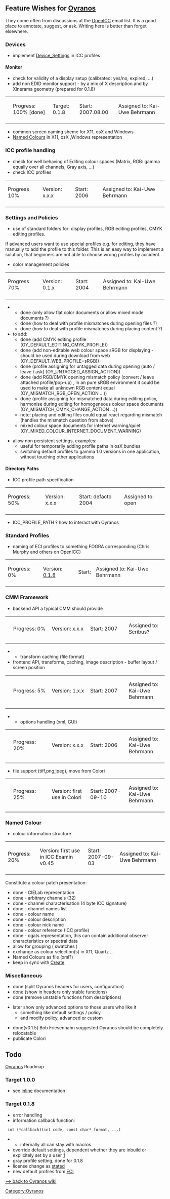== Feature Wishes for [[Oyranos]] ==
They come often from discussions at the [[OpenICC]] email list. It is a good place to annotate, suggest, or ask. Writing here is better than forget elsewhere.

=== Devices ===
* implement [[Device_Settings]] in ICC profiles

==== Monitor ====
* check for validity of a display setup (calibrated: yes/no, expired, ...)
* add non EDID monitor support - by a mix of X description and by Xinerama geometry (prepared for 0.1.8)
{| style="width:100%;text-align:left" colspan="20"
|-
| 
| Progress: 100% [done]
| Target: 0.1.8
| Start: 2007.08.00
| Assigned to: Kai-Uwe Behrmann
|-
|}
* common screen naming sheme for X11, osX and Windows
* [[#Named Colours|Named Colours]] in X11, osX ,Windows representation


=== ICC profile handling ===
* check for well behaving of Editing colour spaces (Matrix, RGB: gamma equally over all channels, Gray axis, ...)
* check ICC profiles
{| style="width:100%;text-align:left" colspan="20"
|-
| Progress 10%
| Version: x.x.x
| Start: 2006
| Assigned to: Kai-Uwe Behrmann
|-
|}


=== Settings and Policies ===
* use of standard folders for: display profiles, RGB editing profiles, CMYK editing profiles.
If advanced users want to use special profiles e.g. for editing, they have manually to add the profile to this folder. This is an easy way to implement a solution, that beginners are not able to choose wrong profiles by accident.

* color management policies
{| style="width:100%;text-align:left" colspan="20"
|-
| Progress 70%
| Version: 0.1.x
| Start: 2004
| Assigned to: Kai-Uwe Behrmann
|-
|}
** done (only allow flat color documents or allow mixed mode documents ?)
** done (how to deal with profile mismatches during opening files ?)
** done (how to deal with profile mismatches during placing content ?)
*to add:
** done (add CMYK editing profile (OY_DEFAULT_EDITING_CMYK_PROFILE))
** done (add non-editable web colour space sRGB for displaying - should be used during download from web (OY_DEFAULT_WEB_PROFILE=sRGB))
** done (profile assigning for untagged data during opening (auto / leave / ask) (OY_UNTAGGED_ASSIGN_ACTION))
** done (add RGB/CMYK opening mismatch policy (convert / leave attached profile/pop-up) , in an pure sRGB environment it could be used to make all unknown RGB content equal (OY_MISMATCH_RGB_OPEN_ACTION ...))
** done (profile assigning for mismatched data during editing policy, harmonise during editing for homogeneous colour space documents (OY_MISMATCH_CMYK_CHANGE_ACTION ...))
** note: placing and editing files could equal react regarding mismatch (handles the mismatch question from above)
** mixed colour space documents for internet warning/quiet (OY_MIXED_COLOUR_INTERNET_DOCUMENT_WARNING)

* allow non persistent settings, examples:
** useful for temporarily adding profile paths in osX bundles
** switching default profiles to gamma 1.0 versions in one application, without touching other applications

==== Directory Paths ====
* ICC profile path specification
{| style="width:100%;text-align:left" colspan="20"
|-
| Progress: 50%
| Version: x.x.x
| Start: defacto 2004
| Assigned to: open
|-
|}
* ICC_PROFILE_PATH ? how to interact with Oyranos


=== Standard Profiles ===
* naming of ECI profiles to something FOGRA corresponding (Chris Murphy and others on OpenICC)
{| style="width:100%;text-align:left" colspan="20"
|-
| Progress: 0%
| Version: [[#Target 0.1.8|0.1.8]]
| Start:
| Assigned to: Kai-Uwe Behrmann
|-
|}


=== CMM Framework ===
* backend API a typical CMM should provide
{| style="width:100%;text-align:left" colspan="20"
|-
| style="width:1%" |
| style="width:20%" | Progress: 0%
| style="width:20%" | Version: x.x.x
| style="width:20%" | Start: 2007
| style="width:20%" | Assigned to: Scribus?
|-
|}
** transform caching (file format)
* frontend API, transforms, caching, image description - buffer layout / screen position
{| style="width:100%;text-align:left" colspan="20"
|-
| style="width:1%" |
| style="width:20%" | Progress: 5%
| style="width:20%" | Version: 1.x.x
| style="width:20%" | Start: 2007
| style="width:20%" | Assigned to: Kai-Uwe Behrmann
|-
|}
** options handling (xml, GUI)
{| style="width:100%;text-align:left" colspan="20"
|-
| style="width:1%" |
| style="width:20%" | Progress: 20%
| style="width:20%" | Version: x.x.x
| style="width:20%" | Start: 2006
| style="width:20%" | Assigned to: Kai-Uwe Behrmann
|-
|}
* file support (tiff,png,jpeg), move from Colori
{| style="width:100%;text-align:left" colspan="20"
|-
| style="width:1%" |
| style="width:20%" | Progress: 25%
| style="width:20%" | Version: first use in Colori
| style="width:20%" | Start: 2007-09-10
| style="width:20%" | Assigned to: Kai-Uwe Behrmann
|-
|}

=== Named Colour ===
* colour information structure
{| style="width:100%;text-align:left" colspan="20"
|-
| Progress: 20%
| Version: first use in ICC Examin v0.45
| Start: 2007-09-03
| Assigned to: Kai-Uwe Behrmann
|-
|}

Constitute a colour patch presentation:

* done - CIELab representation
* done - arbitrary channels (32)
* done - channel characterisation (4 byte ICC signature)
* done - channel names list
* done - colour name
* done - colour description
* done - colour nick name
* done - colour reference (ICC profile)
* done - cgats representation, this can contain additional observer characteristics or spectral data
* allow for grouping ( swatches )
* exchange as colour selection(s) in X11, Quartz ...
* Named Colours as file (xml?)
* keep in sync with [http://create.freedesktop.org/wiki/index.php?title=Swatches_-_colour_file_format Create]


=== Miscellaneous ===
* done (split Oyranos headers for users, configuration)
* done (show in headers only stable functions)
* done (remove unstable functions from descriptions)

* later show only advanced options to those users who like it
** something like default settings / policy
** and modify policy, advanced or custom

* done(v0.1.5) Bob Friesenhahn suggested Oyranos should be completely relocatable
* publicate Colori

== Todo ==
[[Oyranos]] Roadmap
=== Target 1.0.0 ===
* see [http://www.oyranos.org/doc/html/concept_1.0.html inline] documentation


=== Target 0.1.8 ===
* error handling 
* information callback function:
  int (*callback)(int code, const char* format, ...)
** internally all can stay with macros
* override default settings, dependent whether they are inbuild or explicitely set by a user [http://www.behrmann.name/wind/cinepaint/cinepaint_2007.04.13_1.html]
* gray profile setting, done for 0.1.8
* license change as [http://www.oyranos.org/#license stated]
* new default profiles from [http://www.eci.org/eci/de/060_downloads.php ECI]


[[Oyranos|--> back to Oyranos wiki]]

[[Category:Oyranos]]